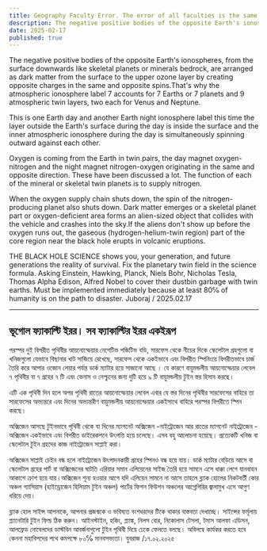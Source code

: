 ```yaml
---
title: Geography Faculty Error. The error of all faculties is the same
description: The negative positive bodies of the opposite Earth's ionospheres, from the surface downwards like skeletal planets or minerals bedrock, are arranged as dark matter from the surface to the upper  ozone layer by creating opposite charges in the same and opposite spins.That's why the atmospheric ionosphere label 7 accounts for 7 Earths or 7 planets and 9 atmospheric twin layers, two each for Venus and Neptune.
date: 2025-02-17
published: true
---
```


The negative positive bodies of the opposite Earth's ionospheres, from the surface downwards like skeletal planets or minerals bedrock, are arranged as dark matter from the surface to the upper  ozone layer by creating opposite charges in the same and opposite spins.That's why the atmospheric ionosphere label 7 accounts for 7 Earths or 7 planets and 9 atmospheric twin layers, two each for Venus and Neptune.

This is one Earth day and another Earth night ionosphere label this time the layer outside the Earth's surface during the day is inside the surface and the inner atmospheric ionosphere during the day is simultaneously spinning outward against each other.

Oxygen is coming from the Earth in twin pairs, the day magnet oxygen-nitrogen and the night magnet nitrogen-oxygen originating in the same and opposite direction. These have been discussed a lot. The function of each of the mineral or skeletal twin planets is to supply nitrogen.

When the oxygen supply chain shuts down, the spin of the nitrogen-producing planet also shuts down. Dark matter emerges or a skeletal planet part or oxygen-deficient area forms an alien-sized object that collides with the vehicle and crashes into the sky.If the aliens don't show up before the oxygen runs out, the gaseous (hydrogen-helium-twin region) part of the core region near the black hole erupts in volcanic eruptions.

THE BLACK HOLE SCIENCE shows you, your generation, and future generations the reality of survival. Fix the planetary twin field in the science formula. Asking Einstein, Hawking, Planck, Niels Bohr, Nicholas Tesla, Thomas Alpha Edison, Alfred Nobel to cover their dustbin garbage with twin earths.
Must be implemented immediately because at least 80℅ of humanity is on the path to disaster.
Juboraj / 2025.02.17

---

## ভূগোল ফ‍্যাকাল্টি ইরর। সব ফ‍্যাকাল্টির ইরর  একইরূপ

পরস্পর দুই বিপরীত পৃথিবীর আয়নোস্ফেয়ার নেগেটিভ পজিটিভ বডি, সারফেস থেকে নীচের দিকে স্কেলেটাল গ্রহগুলো বা খনিজগুলো যেভাবে বিছানার খাট সাজিয়ে রেখেছে, সারফেস থেকে একইভাবে এবং বিপরীত স্পিনিংয়ে বিপরীতভাবে চার্জ তৈরি করে আপার  ওজোন লেয়ার পর্যন্ত ডার্ক ম‍্যাটার হয়ে সাজানো আছে ।
যে কারণে বায়ুমন্ডলীয়  আয়নোস্ফেয়ার লেবেল ৭ পৃথিবীর বা ৭ গ্রহের ৭ টি এবং ভেনাস ও নেপ্চুনের জন‍্য দুটি হয়ে ৯ টি বায়ুমন্ডলীয় টুইন  স্তর হিসাব করছে।

এটি এক পৃথিবী দিন হলে অপর পৃথিবী রাতের আয়নোস্ফেয়ার লেবেল এবার যে স্তর দিনের পৃথিবীর সারফেসের বাহিরে তা সারফেসের অভ‍্যন্তরে এবং দিনের অভ‍্যন্তরীণ বায়ুমন্ডলীয় আয়নোস্ফেয়ার একইসাথে বাহিরে পরস্পর বিপরীতে স্পিন করছে।

অক্সিজেন আসছে টুইনভাবে পৃথিবী থেকে যা দিনের ম‍্যাগনেট অক্সিজেন -নাইট্রোজেন আর রাতের ম‍্যাগনেট নাইট্রোজেন - অক্সিজেন একইভাবে এবং বিপরীত ডাইরেকশনে উৎপত্তি হয়ে চলেছে। এসব বহু আলোচনা হয়েছে। প্রত‍্যেকটি খনিজ বা স্কেলেটাল টুইন গ্রহদের কাজ নাইট্রোজেন সাপ্লাই করা।

   অক্সিজেন সাপ্লাই চেইন বন্ধ হলে নাইট্রোজেন উৎপাদনকারী গ্রহের স্পিনও বন্ধ হয়ে যায়। ডার্ক ম‍্যাটার বেড়িয়ে আসে বা স্কেলেটাল গ্রহের পার্ট বা অক্সিজেনের ঘাটতি এরিয়ার সমান এলিয়েনের সাইজ তৈরি হয়ে সামনে এসে ধাক্কা লেগে যানবাহন আকাশে ক্রাশ হয়ে যায়।অক্সিজেন শূন‍্য হওয়ার আগে যদি এলিয়েন সামনে না আসে তাহলে ব্ল‍্যাক হোলের নিকটবর্তী কোর অঞ্চল গ‍্যাসিয়াস (হাইড্রোজেন হিলিয়াম টুইন অঞ্চল) পার্টের ফিশন ফিউশন অঞ্চলের আগ্নেগিরির জ্বালামুখ এসে আগুণ ধরিয়ে দেয়।

ব্ল‍্যাক হোল সাইন্স আপনাকে, আপনার প্রজন্মকে  ও ভবিষ‍্যত বংশধরদের টিকে থাকার বাস্তবতা দেখাচ্ছে। সাইন্সের ফর্মূলায় প্ল‍্যানেটারি টুইন ফিল্ড ঠিক করুন। আইনস্টাইন, হকিং, প্ল‍্যাঙ্ক, নিলস বোর, নিকোলাস টেসলা, টমাস আলফা এডিসন, আলফ্রেড নোবেলদের ডাস্টবিন আবর্জনাগুলো টুইন পৃথিবী দিয়ে ঢেকে ফেলতে বলছে।
অবিলম্বে কার্যকর করতে হবে কেননা মহাবিপদের পথে কমপক্ষে ৮০℅ মানবসভ‍্যতা।
যুবরাজ /১৭.০২.২০২৫
